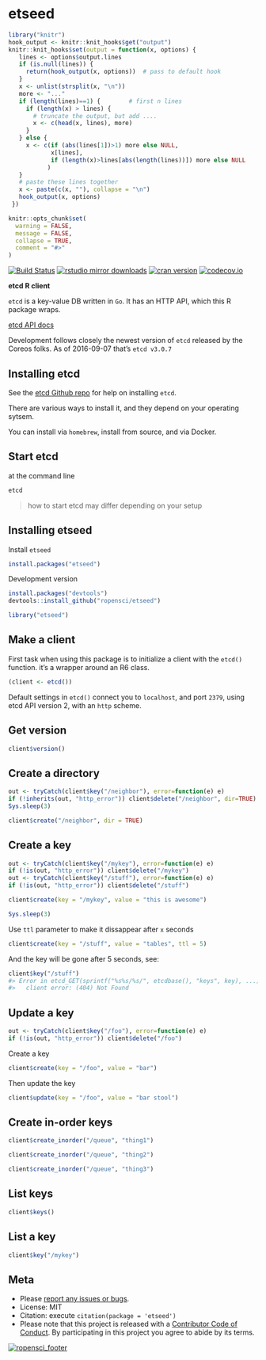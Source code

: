 etseed
========

```r
library("knitr")
hook_output <- knitr::knit_hooks$get("output")
knitr::knit_hooks$set(output = function(x, options) {
   lines <- options$output.lines
   if (is.null(lines)) {
     return(hook_output(x, options))  # pass to default hook
   }
   x <- unlist(strsplit(x, "\n"))
   more <- "..."
   if (length(lines)==1) {        # first n lines
     if (length(x) > lines) {
       # truncate the output, but add ....
       x <- c(head(x, lines), more)
     }
   } else {
     x <- c(if (abs(lines[1])>1) more else NULL,
            x[lines],
            if (length(x)>lines[abs(length(lines))]) more else NULL
           )
   }
   # paste these lines together
   x <- paste(c(x, ""), collapse = "\n")
   hook_output(x, options)
 })

knitr::opts_chunk$set(
  warning = FALSE,
  message = FALSE,
  collapse = TRUE,
  comment = "#>"
)
```

[![Build Status](https://travis-ci.org/ropensci/etseed.svg?branch=master)](https://travis-ci.org/ropensci/etseed)
[![rstudio mirror downloads](http://cranlogs.r-pkg.org/badges/etseed)](https://github.com/metacran/cranlogs.app)
[![cran version](http://www.r-pkg.org/badges/version/etseed)](https://cran.r-project.org/package=etseed)
[![codecov.io](https://codecov.io/github/ropensci/etseed/coverage.svg?branch=master)](https://codecov.io/github/ropensci/etseed?branch=master)

__etcd R client__

`etcd` is a key-value DB written in `Go`. It has an HTTP API, which this R package wraps.

[etcd API docs](https://github.com/coreos/etcd/blob/master/Documentation/v2/api.md)

Development follows closely the newest version of `etcd` released by the Coreos folks. As of
2016-09-07 that's `etcd v3.0.7`

## Installing etcd

See the [etcd Github repo](https://github.com/coreos/etcd#etcd) for help on installing `etcd`.

There are various ways to install it, and they depend on your operating sytsem.

You can install via `homebrew`, install from source, and via Docker.

## Start etcd

at the command line

```sh
etcd
```

> how to start etcd may differ depending on your setup

## Installing etseed

Install `etseed`

```r
install.packages("etseed")
```

Development version

```r
install.packages("devtools")
devtools::install_github("ropensci/etseed")
```

```r
library("etseed")
```

## Make a client

First task when using this package is to initialize a client
with the `etcd()` function. it's a wrapper around an R6 class.

```r
(client <- etcd())
```

Default settings in `etcd()` connect you to `localhost`, and port `2379`,
using etcd API version 2, with an `http` scheme.

## Get version

```r
client$version()
```

## Create a directory

```r
out <- tryCatch(client$key("/neighbor"), error=function(e) e)
if (!inherits(out, "http_error")) client$delete("/neighbor", dir=TRUE)
Sys.sleep(3)
```

```r
client$create("/neighbor", dir = TRUE)
```

## Create a key

```r
out <- tryCatch(client$key("/mykey"), error=function(e) e)
if (!is(out, "http_error")) client$delete("/mykey")
out <- tryCatch(client$key("/stuff"), error=function(e) e)
if (!is(out, "http_error")) client$delete("/stuff")
```

```r
client$create(key = "/mykey", value = "this is awesome")
```

```r
Sys.sleep(3)
```

Use `ttl` parameter to make it dissappear after `x` seconds

```r
client$create(key = "/stuff", value = "tables", ttl = 5)
```

And the key will be gone after 5 seconds, see:

```r
client$key("/stuff")
#> Error in etcd_GET(sprintf("%s%s/%s/", etcdbase(), "keys", key), ...) :
#>   client error: (404) Not Found
```

## Update a key

```r
out <- tryCatch(client$key("/foo"), error=function(e) e)
if (!is(out, "http_error")) client$delete("/foo")
```

Create a key

```r
client$create(key = "/foo", value = "bar")
```

Then update the key

```r
client$update(key = "/foo", value = "bar stool")
```

## Create in-order keys

```r
client$create_inorder("/queue", "thing1")
```

```r
client$create_inorder("/queue", "thing2")
```

```r
client$create_inorder("/queue", "thing3")
```

## List keys

```r
client$keys()
```

## List a key

```r
client$key("/mykey")
```

## Meta

* Please [report any issues or bugs](https://github.com/ropensci/etseed/issues).
* License: MIT
* Citation: execute `citation(package = 'etseed')`
* Please note that this project is released with a [Contributor Code of Conduct](CONDUCT.md). By participating in this project you agree to abide by its terms.

[![ropensci_footer](http://ropensci.org/public_images/github_footer.png)](http://ropensci.org)

